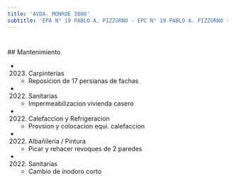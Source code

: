 ```yaml
---
title: 'AVDA. MONROE 3000'
subtitle: 'EPA N° 19 PABLO A. PIZZURNO - EPC N° 19 PABLO A. PIZZURNO - JIN C (EPCJS 19/10°) [S]'
---
```


#


 ## Mantenimiento

*  (2023) Carpinterías 
    + Reposicion de 17 persianas de fachas

*  (2022) Sanitarias 
    + Impermeabilizacion vivienda casero

*  (2022) Calefaccion y Refrigeracion 
    + Provsion y colocacion equi. calefaccion

*  (2022) Albañileria / Pintura 
    + Picar y rehacer revoques de 2 paredes

*  (2022) Sanitarias 
    + Cambio de inodoro corto



